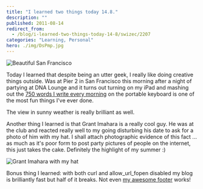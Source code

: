 ```yaml
---
title: "I learned two things today 14.8."
description: ""
published: 2011-08-14
redirect_from:
  - /blog/i-learned-two-things-today-14-8/swizec/2207
categories: "Learning, Personal"
hero: ./img/DsPmp.jpg
---
```


![Beautiful San Francisco](https://swizec.com/wp-content/uploads/2011/08/photo-300x224.jpg)

Today I learned that despite being an utter geek, I really like doing creative things outside. Was at Pier 2 in San Francisco this morning after a night of partying at DNA Lounge and it turns out turning on my iPad and mashing out the [750 words I write every morning](https://swizec.com/blog/750-words-a-day-keeps-the-insanity-away/ "750 words a day keeps the insanity away") on the portable keyboard is one of the most fun things I've ever done.

The view in sunny weather is really brilliant as well.

Another thing I learned is that Grant Imahara is a really cool guy. He was at the club and reacted really well to my going disturbing his date to ask for a photo of him with my hat. I shall attach photographic evidence of this fact ... as much as it's poor form to post party pictures of people on the internet, this just takes the cake. Definitely the highlight of my summer :)

![Grant Imahara with my hat](./img/DsPmp.jpg)

Bonus thing I learned: with both curl and allow_url_fopen disabled my blog is brilliantly fast but half of it breaks. Not even [my awesome footer](https://swizec.com/blog/my-new-footer-gives-you-a-glimpse-into-my-life/ "My new footer gives you a glimpse into my life") works!